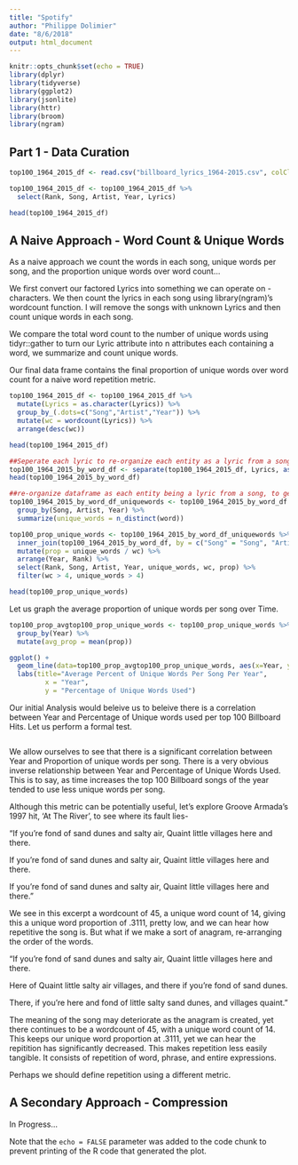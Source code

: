 ```yaml
---
title: "Spotify"
author: "Philippe Dolimier"
date: "8/6/2018"
output: html_document
---
```



```r
knitr::opts_chunk$set(echo = TRUE)
library(dplyr)
library(tidyverse)
library(ggplot2)
library(jsonlite)
library(httr)
library(broom)
library(ngram)
```

## Part 1 - Data Curation

```r
top100_1964_2015_df <- read.csv("billboard_lyrics_1964-2015.csv", colClasses=c("numeric", "character", "character", "numeric", "character") )

top100_1964_2015_df <- top100_1964_2015_df %>%
  select(Rank, Song, Artist, Year, Lyrics)

head(top100_1964_2015_df)
```

## A Naive Approach - Word Count & Unique Words

As a naive approach we count the words in each song, unique words per song, and the proportion unique words over word count...

We first convert our factored Lyrics into something we can operate on - characters. We then count the lyrics in each song using library(ngram)'s wordcount function. I will remove the songs with unknown Lyrics and then count unique words in each song.

We compare the total word count to the number of unique words using tidyr::gather to turn our Lyric attribute into n attributes each containing a word, we summarize and count unique words.

Our final data frame contains the final proportion of unique words over word count for a naive word repetition metric.
```r
top100_1964_2015_df <- top100_1964_2015_df %>%
  mutate(Lyrics = as.character(Lyrics)) %>%
  group_by_(.dots=c("Song","Artist","Year")) %>% 
  mutate(wc = wordcount(Lyrics)) %>%
  arrange(desc(wc))

head(top100_1964_2015_df)

##Seperate each lyric to re-organize each entity as a lyric from a song
top100_1964_2015_by_word_df <- separate(top100_1964_2015_df, Lyrics, as.character(c(1:1156)), sep=" ")
head(top100_1964_2015_by_word_df)

##re-organize dataframe as each entity being a lyric from a song, to get unique word count
top100_1964_2015_by_word_df_uniquewords <- top100_1964_2015_by_word_df %>% gather(key = 1:1156, word,-Rank, -Artist, -Year, -Song, -wc, na.rm = TRUE) %>%
  group_by(Song, Artist, Year) %>%
  summarize(unique_words = n_distinct(word))

top100_prop_unique_words <- top100_1964_2015_by_word_df_uniquewords %>%
  inner_join(top100_1964_2015_by_word_df, by = c("Song" = "Song", "Artist" = "Artist", "Year" = "Year")) %>%
  mutate(prop = unique_words / wc) %>%
  arrange(Year, Rank) %>%
  select(Rank, Song, Artist, Year, unique_words, wc, prop) %>%
  filter(wc > 4, unique_words > 4)

head(top100_prop_unique_words)

```

Let us graph the average proportion of unique words per song over Time.
```r
top100_prop_avgtop100_prop_unique_words <- top100_prop_unique_words %>%
  group_by(Year) %>%
  mutate(avg_prop = mean(prop))

ggplot() +
  geom_line(data=top100_prop_avgtop100_prop_unique_words, aes(x=Year, y=avg_prop), color="Red") +
  labs(title="Average Percent of Unique Words Per Song Per Year",
         x = "Year",
         y = "Percentage of Unique Words Used")
```
Our initial Analysis would beleive us to beleive there is a correlation between Year and Percentage of Unique words used per top 100 Billboard Hits. Let us perform a formal test.

```r

```

We allow ourselves to see that there is a significant correlation between Year and Proportion of unique words per song. There is a very obvious inverse relationship between Year and Percentage of Unique Words Used. This is to say, as time increases the top 100 Billboard songs of the year tended to use less unique words per song.

Although this metric can be potentially useful, let's explore Groove Armada's 1997 hit, 'At The River', to see where its fault lies-
  
  "If you're fond of sand dunes and salty air,
  Quaint little villages here and there.

  If you're fond of sand dunes and salty air,
  Quaint little villages here and there.

  If you're fond of sand dunes and salty air,
  Quaint little villages here and there."
  
We see in this excerpt a wordcount of 45, a unique word count of 14, giving this a unique word proportion of .3111, pretty low, and we can hear how repetitive the song is. But what if we make a sort of anagram, re-arranging the order of the words.

  "If you're fond of sand dunes and salty air,
  Quaint little villages here and there.
  
  Here of Quaint little salty air villages,
  and there if you're fond of sand dunes.
  
  There, if you're here and fond of little salty sand dunes,
  and villages quaint."
  
The meaning of the song may deteriorate as the anagram is created, yet there continues to be a wordcount of 45, with a unique word count of 14. This keeps our unique word proportion at .3111, yet we can hear the repitition has significantly decreased. This makes repetition less easily tangible. It consists of repetition of word, phrase, and entire expressions.

Perhaps we should define repetition using a different metric.

## A Secondary Approach - Compression

In Progress...

Note that the `echo = FALSE` parameter was added to the code chunk to prevent printing of the R code that generated the plot.
